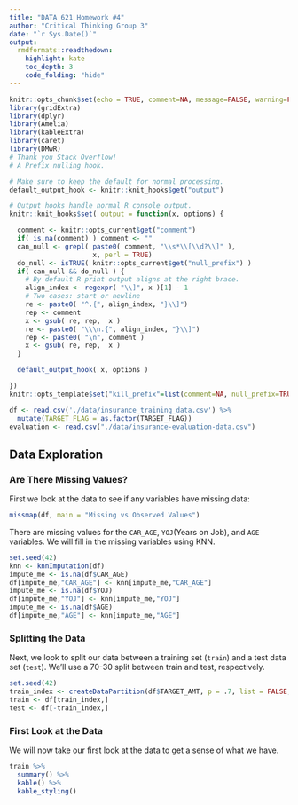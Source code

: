 ```yaml
---
title: "DATA 621 Homework #4"
author: "Critical Thinking Group 3"
date: "`r Sys.Date()`"
output:
  rmdformats::readthedown:
    highlight: kate
    toc_depth: 3
    code_folding: "hide"
---
```



```r
knitr::opts_chunk$set(echo = TRUE, comment=NA, message=FALSE, warning=FALSE)
library(gridExtra)
library(dplyr)
library(Amelia)
library(kableExtra)
library(caret)
library(DMwR)
# Thank you Stack Overflow!
# A Prefix nulling hook.

# Make sure to keep the default for normal processing.
default_output_hook <- knitr::knit_hooks$get("output")

# Output hooks handle normal R console output.
knitr::knit_hooks$set( output = function(x, options) {

  comment <- knitr::opts_current$get("comment")
  if( is.na(comment) ) comment <- ""
  can_null <- grepl( paste0( comment, "\\s*\\[\\d?\\]" ),
                     x, perl = TRUE)
  do_null <- isTRUE( knitr::opts_current$get("null_prefix") )
  if( can_null && do_null ) {
    # By default R print output aligns at the right brace.
    align_index <- regexpr( "\\]", x )[1] - 1
    # Two cases: start or newline
    re <- paste0( "^.{", align_index, "}\\]")
    rep <- comment
    x <- gsub( re, rep,  x )
    re <- paste0( "\\\n.{", align_index, "}\\]")
    rep <- paste0( "\n", comment )
    x <- gsub( re, rep,  x )
  }

  default_output_hook( x, options )

})
knitr::opts_template$set("kill_prefix"=list(comment=NA, null_prefix=TRUE))
```


```r
df <- read.csv('./data/insurance_training_data.csv') %>%
  mutate(TARGET_FLAG = as.factor(TARGET_FLAG))
evaluation <- read.csv("./data/insurance-evaluation-data.csv")
```

## Data Exploration

### Are There Missing Values?
First we look at the data to see if any variables have missing data:

```r
missmap(df, main = "Missing vs Observed Values")
```

There are missing values for the `CAR_AGE`, `YOJ`(Years on Job), and `AGE` variables.  We will fill in the missing variables using KNN.

```r
set.seed(42)
knn <- knnImputation(df)
impute_me <- is.na(df$CAR_AGE)
df[impute_me,"CAR_AGE"] <- knn[impute_me,"CAR_AGE"] 
impute_me <- is.na(df$YOJ)
df[impute_me,"YOJ"] <- knn[impute_me,"YOJ"]
impute_me <- is.na(df$AGE)
df[impute_me,"AGE"] <- knn[impute_me,"AGE"]
```

### Splitting the Data
Next, we look to split our data between a training set (`train`) and a test data set (`test`). We'll use a 70-30 split between train and test, respectively.

```r
set.seed(42)
train_index <- createDataPartition(df$TARGET_AMT, p = .7, list = FALSE, times = 1)
train <- df[train_index,]
test <- df[-train_index,]
```

### First Look at the Data

We will now take our first look at the data to get a sense of what we have.

```r
train %>%
  summary() %>%
  kable() %>%
  kable_styling()
```
